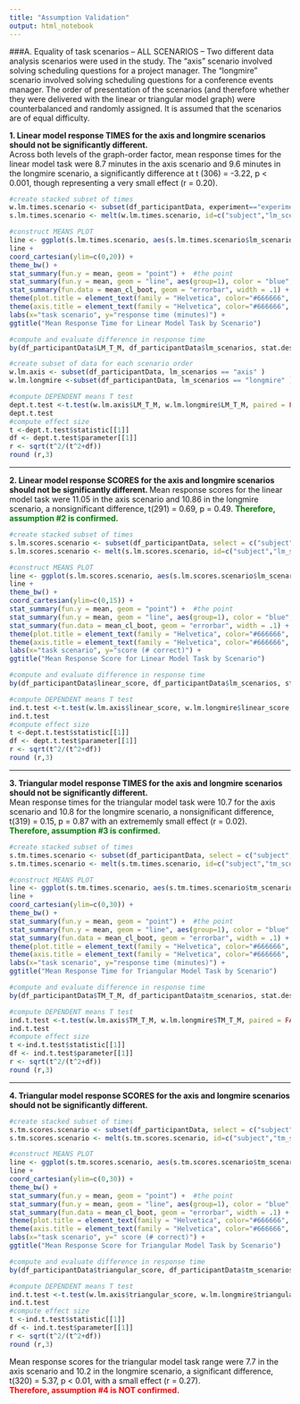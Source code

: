 ```yaml
---
title: "Assumption Validation"
output: html_notebook
---
```


###A. Equality of task scenarios -- ALL SCENARIOS --
Two different data analysis scenarios were used in the study. The "axis" scenario involved solving scheduling questions for a project manager.  The "longmire" scenario involved solving scheduling questions for a conference events manager.  The order of presentation of the scenarios (and therefore whether they were delivered with the linear or triangular model graph) were counterbalanced and randomly assigned.  It is assumed that the scenarios are of equal difficulty.  

**1. Linear model response TIMES for the axis and longmire scenarios should not be significantly different. **   
Across both levels of the graph-order factor, mean response times for the linear model task were 8.7 minutes in the axis scenario and 9.6 minutes in the longmire scenario, a significantly difference at t (306) = -3.22, p < 0.001, though representing a very small effect (r = 0.20).

```r
#create stacked subset of times
w.lm.times.scenario <- subset(df_participantData, experiment=="experiment", select = c("subject","lm_scenarios","LM_T_M"))
s.lm.times.scenario <- melt(w.lm.times.scenario, id=c("subject","lm_scenarios"),measured= c("LM_T_M"))

#construct MEANS PLOT 
line <- ggplot(s.lm.times.scenario, aes(s.lm.times.scenario$lm_scenarios, s.lm.times.scenario$value)) 
line + 
coord_cartesian(ylim=c(0,20)) +
theme_bw() +
stat_summary(fun.y = mean, geom = "point") +  #the point
stat_summary(fun.y = mean, geom = "line", aes(group=1), color = "blue", linetype="dashed") + #the grouping line
stat_summary(fun.data = mean_cl_boot, geom = "errorbar", width = .1) +
theme(plot.title = element_text(family = "Helvetica", color="#666666", face="bold", size=12, hjust=0.5)) + 
theme(axis.title = element_text(family = "Helvetica", color="#666666", face="bold", size=10)) +
labs(x="task scenario", y="response time (minutes)") +
ggtitle("Mean Response Time for Linear Model Task by Scenario") 
``` 

```r
#compute and evaluate difference in response time
by(df_participantData$LM_T_M, df_participantData$lm_scenarios, stat.desc)

#create subset of data for each scenario order
w.lm.axis <- subset(df_participantData, lm_scenarios == "axis" )
w.lm.longmire <-subset(df_participantData, lm_scenarios == "longmire" )

#compute DEPENDENT means T test
dept.t.test <-t.test(w.lm.axis$LM_T_M, w.lm.longmire$LM_T_M, paired = FALSE)
dept.t.test
#compute effect size
t <-dept.t.test$statistic[[1]]
df <- dept.t.test$parameter[[1]]
r <- sqrt(t^2/(t^2+df)) 
round (r,3)

```

***   

**2. Linear model response SCORES for the axis and longmire scenarios should not be significantly different. **
Mean response scores for the linear model task were 11.05 in the axis scenario and 10.86 in the longmire scenario, a nonsignificant difference,  t(291) = 0.69, p = 0.49. 
<span style="color:green"> **Therefore, assumption #2 is confirmed.** </span>



```r
#create stacked subset of times
s.lm.scores.scenario <- subset(df_participantData, select = c("subject","lm_scenarios","linear_score"))
s.lm.scores.scenario <- melt(s.lm.scores.scenario, id=c("subject","lm_scenarios"),measured= c("linear_score"))

#construct MEANS PLOT 
line <- ggplot(s.lm.scores.scenario, aes(s.lm.scores.scenario$lm_scenarios, s.lm.scores.scenario$value)) 
line +  
theme_bw() +
coord_cartesian(ylim=c(0,15)) +
stat_summary(fun.y = mean, geom = "point") +  #the point
stat_summary(fun.y = mean, geom = "line", aes(group=1), color = "blue", linetype="dashed") + #the grouping line
stat_summary(fun.data = mean_cl_boot, geom = "errorbar", width = .1) +
theme(plot.title = element_text(family = "Helvetica", color="#666666", face="bold", size=12, hjust=0.5)) + 
theme(axis.title = element_text(family = "Helvetica", color="#666666", face="bold", size=10)) +
labs(x="task scenario", y="score (# correct)") +
ggtitle("Mean Response Score for Linear Model Task by Scenario")
``` 
```r
#compute and evaluate difference in response time
by(df_participantData$linear_score, df_participantData$lm_scenarios, stat.desc)

#compute DEPENDENT means T test
ind.t.test <-t.test(w.lm.axis$linear_score, w.lm.longmire$linear_score, paired = FALSE)
ind.t.test
#compute effect size
t <-dept.t.test$statistic[[1]]
df <- dept.t.test$parameter[[1]]
r <- sqrt(t^2/(t^2+df)) 
round (r,3)
```


***

**3. Triangular model response TIMES for the axis and longmire scenarios should not be significantly different. **   
Mean response times for the triangular model task were 10.7 for the axis scenario and 10.8 for the longmire scenario, a nonsignificant difference, t(319) = 0.15, p = 0.87 with an extrememly small effect (r = 0.02).  
<span style="color:green"> **Therefore, assumption #3 is confirmed.** </span>
```r
#create stacked subset of times
s.tm.times.scenario <- subset(df_participantData, select = c("subject","tm_scenarios","TM_T_M"))
s.tm.times.scenario <- melt(s.tm.times.scenario, id=c("subject","tm_scenarios"),measured= c("TM_T_M"))

#construct MEANS PLOT 
line <- ggplot(s.tm.times.scenario, aes(s.tm.times.scenario$tm_scenarios, s.tm.times.scenario$value)) 
line + 
coord_cartesian(ylim=c(0,30)) +
theme_bw() +
stat_summary(fun.y = mean, geom = "point") +  #the point
stat_summary(fun.y = mean, geom = "line", aes(group=1), color = "blue", linetype="dashed") + #the grouping line
stat_summary(fun.data = mean_cl_boot, geom = "errorbar", width = .1) +
theme(plot.title = element_text(family = "Helvetica", color="#666666", face="bold", size=12, hjust=0.5)) + 
theme(axis.title = element_text(family = "Helvetica", color="#666666", face="bold", size=10)) +
labs(x="task scenario", y="response time (minutes)") +
ggtitle("Mean Response Time for Triangular Model Task by Scenario") 
``` 

```r
#compute and evaluate difference in response time
by(df_participantData$TM_T_M, df_participantData$tm_scenarios, stat.desc)

#compute DEPENDENT means T test
ind.t.test <-t.test(w.lm.axis$TM_T_M, w.lm.longmire$TM_T_M, paired = FALSE)
ind.t.test
#compute effect size
t <-ind.t.test$statistic[[1]]
df <- ind.t.test$parameter[[1]]
r <- sqrt(t^2/(t^2+df)) 
round (r,3)

```

***  

**4. Triangular model response SCORES for the axis and longmire scenarios should not be significantly different. **

```r
#create stacked subset of times
s.tm.scores.scenario <- subset(df_participantData, select = c("subject","tm_scenarios","triangular_score"))
s.tm.scores.scenario <- melt(s.tm.scores.scenario, id=c("subject","tm_scenarios"),measured= c("triangular_score"))

#construct MEANS PLOT 
line <- ggplot(s.tm.scores.scenario, aes(s.tm.scores.scenario$tm_scenarios, s.tm.scores.scenario$value)) 
line + 
coord_cartesian(ylim=c(0,30)) +
theme_bw() +
stat_summary(fun.y = mean, geom = "point") +  #the point
stat_summary(fun.y = mean, geom = "line", aes(group=1), color = "blue", linetype="dashed") + #the grouping line
stat_summary(fun.data = mean_cl_boot, geom = "errorbar", width = .1) +
theme(plot.title = element_text(family = "Helvetica", color="#666666", face="bold", size=12, hjust=0.5)) + 
theme(axis.title = element_text(family = "Helvetica", color="#666666", face="bold", size=10)) +
labs(x="task scenario", y=" score (# correct)") +
ggtitle("Mean Response Score for Triangular Model Task by Scenario") 
``` 

```r
#compute and evaluate difference in response time
by(df_participantData$triangular_score, df_participantData$tm_scenarios, stat.desc)

#compute DEPENDENT means T test
ind.t.test <-t.test(w.lm.axis$triangular_score, w.lm.longmire$triangular_score, paired = FALSE)
ind.t.test
#compute effect size
t <-ind.t.test$statistic[[1]]
df <- ind.t.test$parameter[[1]]
r <- sqrt(t^2/(t^2+df)) 
round (r,3)


```
Mean response scores for the triangular model task range were 7.7 in the axis scenario and 10.2 in the longmire scenario, a significant difference, t(320) = 5.37, p < 0.01, with a small effect (r = 0.27).     
<span style="color:red"> **Therefore, assumption #4 is NOT confirmed.** </span>